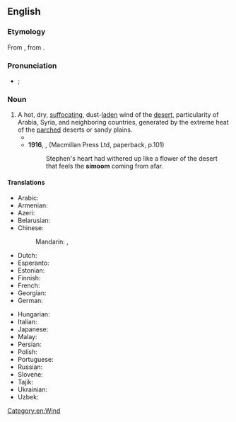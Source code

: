 ==English==
{{wikipedia}}

===Etymology===
From {{etyl|ar|en}} {{m|ar|سَمُوم||hot wind}}, from {{m|ar|سَمَّ||to poison}}.

===Pronunciation===
* {{a|RP|US}} {{enPR|sĭmo͞omʹ}}; {{IPA|/sɪˈmuːm/|lang=en}}

===Noun===
{{en-noun}}

# A hot, dry, [[suffocating]], dust-[[laden]] wind of the [[desert]], particularity of Arabia, Syria, and neighboring countries, generated by the extreme heat of the [[parched]] deserts or sandy plains.
#* {{quote-book|year=1892|author={{w|James Yoxall}}
|chapter=5|title=[http://openlibrary.org/works/OL10504990W The Lonely Pyramid]
|passage=The desert storm was riding in its strength; the travellers lay beneath the mastery of the fell '''simoom'''. Whirling wreaths and columns of burning wind, rushed around and over them.}}
#* '''1916''', {{w|James Joyce}}, ''{{w|Portrait of the Artist as a Young Man}}'' (Macmillan Press Ltd, paperback, p.101)
#*: Stephen's heart had withered up like a flower of the desert that feels the '''simoom''' coming from afar.

====Translations====
{{trans-top|hot, dry wind}}
* Arabic: {{t|ar|سَمُوم|m}}
* Armenian: {{t+|hy|սամում|sc=Armn}}
* Azeri: {{t|az|səmum}}
* Belarusian: {{t|be|саму́м|m}}
* Chinese:
*: Mandarin: {{t+|cmn|西蒙風|sc=Hani}}, {{t+|cmn|西蒙风|tr=xīméngfēng|sc=Hani}}
* Dutch: {{t|nl|samoem|m}}
* Esperanto: {{t|eo|samumo}}
* Estonian: {{t|et|samuum}}
* Finnish: {{t+|fi|samum}}
* French: {{t+|fr|simoun|m}}
* Georgian: {{t|ka|სამუმი|sc=Geor}}
* German: {{t|de|Samum|m}}
{{trans-mid}}
* Hungarian: {{t+|hu|számum}}
* Italian: {{t|it|simun|m}}
* Japanese: {{t|ja|シムーン|tr=shimūn}}
* Malay: {{t|ms|samum}}
* Persian: {{t+|fa|سموم|tr=samum}}
* Polish: {{t+|pl|samum|m}}
* Portuguese: {{t|pt|simum|m}}
* Russian: {{t+|ru|саму́м|m}}
* Slovene: {{t|sl|samum|m}}
* Tajik: {{t|tg|самум}}
* Ukrainian: {{t|uk|саму́м|m}}
* Uzbek: {{t+|uz|samum}}
{{trans-bottom}}

[[Category:en:Wind]]